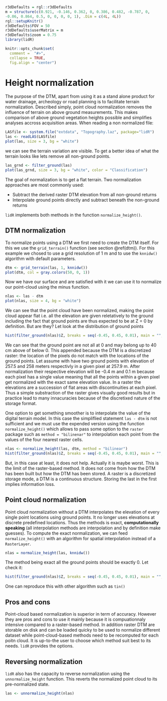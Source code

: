 ```r
r3dDefaults = rgl::r3dDefaults
m = structure(c(0.921, -0.146, 0.362, 0, 0.386, 0.482, -0.787, 0, 
-0.06, 0.864, 0.5, 0, 0, 0, 0, 1), .Dim = c(4L, 4L))
rgl::setupKnitr()
r3dDefaults$FOV = 50
r3dDefaults$userMatrix = m
r3dDefaults$zoom = 0.75
library(lidR)

knitr::opts_chunk$set(
  comment =  "#>", 
  collapse = TRUE,
  fig.align = "center")
```

# Height normalization {#normalization}

The purpose of the DTM, apart from using it as a stand alone product for water drainage, archeology or road planning is to facilitate terrain normalization. Described simply, point cloud normalization removes the influence of terrain on above ground measurements. This makes comparison of above ground vegetation heights possible and simplifies analyses accross acquisition areas. When reading a non normalized file:

```r
LASfile <- system.file("extdata", "Topography.laz", package="lidR")
las <- readLAS(LASfile)
plot(las, size = 3, bg = "white")
```

we can see the terrain variation are visible. To get a better idea of what the terrain looks like lets remove all non-ground points.

```r
las_grnd <- filter_ground(las)
plot(las_grnd, size = 3, bg = "white", color = "Classification")
```

The goal of normalization is to get a flat terrain. Two normalization approaches are most commonly used:

* Subtract the derived raster DTM elevation from all non-ground returns 
* Interpolate ground points directly and subtract beneath the non-ground returns

`lidR` implements both methods in the function `normalize_height()`.

## DTM normalization

To normalize points using a DTM we first need to create the DTM itself. For this we use the `grid_terrain()` function (see section \@ref(dtm)). For this example we chosed to use a grid resolution of 1 m and to use the `knnidw()` algorithm with default parameters.

```r
dtm <- grid_terrain(las, 1, knnidw())
plot(dtm, col = gray.colors(50, 0, 1))
```

Now we have our surface and are satisfied with it we can use it to normalize our point-cloud using the minus function.

```r
nlas <- las - dtm
plot(nlas, size = 4, bg = "white")
```

We can see that the point cloud have been normalized, making the point cloud appear flat i.e. all the elevation are given reletatively to the ground including the fact that ground points are thus expected to be at Z = 0 by definition. But are they? Let look at the distribution of ground points

```r
hist(filter_ground(nlas)$Z, breaks = seq(-0.45, 0.45, 0.01), main = "", xlab = "Elevation")
```

We can see that the ground point are not all at 0 and may belong up to 40 cm above of below 0. This appended because the DTM is a discretized raster: the location of the pixels do not match with the locations of the ground points. Let assume with have two ground points with elevation of 257.5 and 258 meters respectivly in a given pixel at 257.9 m. After normalization their respective elevation will be -0.4 m and 0.1 m because each pixel has a single value meaning that all the points within a given pixel get normalized with the exact same elevation value. In a raster the elevations are a succession of flat areas with discontinuities at each pixel. Thus a simple substraction of the raster gives visually good results but in practice lead to many innacuracies because of the discretixed nature of the storage format.

One option to get something smoother is to interpolate the value of the digital terrain model. In this case the simpliflied statement `las - dtm` is not sufficient and we must use the expended version using the function `normalize_height()` which allows to pass some option to the `raster` package such as `method = "bilinenar"` to interpolation each point from the values of the four nearest raster cells.

```r
nlas <- normalize_height(las, dtm, method = "bilinear")
hist(filter_ground(nlas)$Z, breaks = seq(-0.45, 0.45, 0.01), main = "", xlab = "Elevation")
```

But, in this case at least, it does not help. Actually it is maybe worst. This is the limit of the raster-based method. It does not come from how the DTM has been built but how the DTM has been stored. A raster is a discretized storage mode, a DTM is a continuous structure. Storing the last in the first implies information loss.

## Point cloud normalization

Point cloud normalization without a DTM interpolates the elevation of every single point locations using ground points. It no longer uses elevations at discrete predefined locations. Thus the methods is exact, **computationally speaking** (all interpolation methods are interpolation and by definition make guesses). To compute the exact normalization, we can feed `normalize_height()` with an algorithm for spatial interpolation instead of a `RasterLayer`.

```r
nlas = normalize_height(las, knnidw())
```

The method being exact all the ground points should be exactly 0. Let check it:

```r
hist(filter_ground(nlas)$Z, breaks = seq(-0.45, 0.45, 0.01), main = "", xlab = "Elevation")
```

One can reproduce this with other algorithm such as `tin()`

## Pros and cons

Point-cloud based normalization is superior in term of accuracy. However they are pros and cons to use it mainly because it is compuationnaly intensive compared to a raster-based method. In addition raster DTM are storable on disk and can be loaded quicky to be used to normalize different dataset while point-cloud-based methods need to be recomputed for each poitn cloud. It is up-to-the user to choose which method suit best to its needs. `lidR` provides the options.

## Reversing normalization

`lidR` also has the capacity to reverse normalization using the `unnormalize_height` function. This reverts the normalized point cloud to its pre-normalized state.

```r
las <- unnormalize_height(nlas)
```

